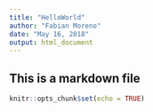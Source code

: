 ---
title: "HelloWorld"
author: "Fabian Moreno"
date: "May 16, 2018"
output: html_document
---
## This is a markdown file
```{r setup, include=FALSE}
knitr::opts_chunk$set(echo = TRUE)
```

